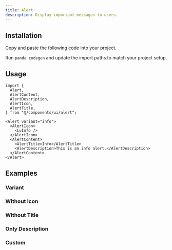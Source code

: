 ```yaml
---
title: Alert
description: Display important messages to users.
---
```


<ComponentPreview name="alert-demo" />

## Installation

<Steps>

<Step>Copy and paste the following code into your project.</Step>

<ComponentSource name="alert.ts" type="slot-recipe" />

<ComponentSource name="alert.tsx" type="component" />

<Step>Run `panda codegen` and update the import paths to match your project setup.</Step>

</Steps>

## Usage

```tsx
import {
  Alert,
  AlertContent,
  AlertDescription,
  AlertIcon,
  AlertTitle,
} from "@/components/ui/alert";
```

```tsx
<Alert variant="info">
  <AlertIcon>
    <LuInfo />
  </AlertIcon>
  <AlertContent>
    <AlertTitle>Info</AlertTitle>
    <AlertDescription>This is an info alert.</AlertDescription>
  </AlertContent>
</Alert>
```

## Examples

### Variant

<ComponentPreview name="alert-variant" />

### Without Icon

<ComponentPreview name="alert-without-icon" />

### Without Title

<ComponentPreview name="alert-without-title" />

### Only Description

<ComponentPreview name="alert-only-description" />

### Custom

<ComponentPreview name="alert-custom" />
